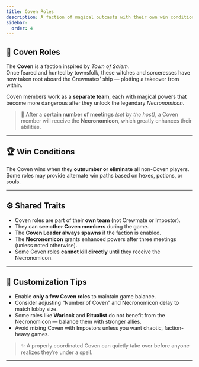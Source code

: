 ```yaml
---
title: Coven Roles
description: A faction of magical outcasts with their own win condition — and deadly potential.
sidebar:
  order: 4
---
```


## 🔮 Coven Roles

The **Coven** is a faction inspired by *Town of Salem*.  
Once feared and hunted by townsfolk, these witches and sorceresses have now taken root aboard the Crewmates’ ship — plotting a takeover from within.

Coven members work as a **separate team**, each with magical powers that become more dangerous after they unlock the legendary *Necronomicon*.

> 📖 After a **certain number of meetings** *(set by the host)*, a Coven member will receive the **Necronomicon**, which greatly enhances their abilities.

---

## 🏆 Win Conditions

The Coven wins when they **outnumber or eliminate** all non-Coven players.  
Some roles may provide alternate win paths based on hexes, potions, or souls.

---

## ⚙ Shared Traits

- Coven roles are part of their **own team** (not Crewmate or Impostor).
- They can **see other Coven members** during the game.
- The **Coven Leader always spawns** if the faction is enabled.
- The **Necronomicon** grants enhanced powers after three meetings (unless noted otherwise).
- Some Coven roles **cannot kill directly** until they receive the Necronomicon.

---

## 🔧 Customization Tips

- Enable **only a few Coven roles** to maintain game balance.
- Consider adjusting “Number of Coven” and Necronomicon delay to match lobby size.
- Some roles like **Warlock** and **Ritualist** do not benefit from the Necronomicon — balance them with stronger allies.
- Avoid mixing Coven with Impostors unless you want chaotic, faction-heavy games.

> ✨ A properly coordinated Coven can quietly take over before anyone realizes they’re under a spell.

---